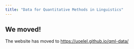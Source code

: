 ```yaml
---
title: "Data for Quantitative Methods in Linguistics"
---
```


::: callout-important
## We moved!

The website has moved to <https://uoelel.github.io/qml-data/>
:::

